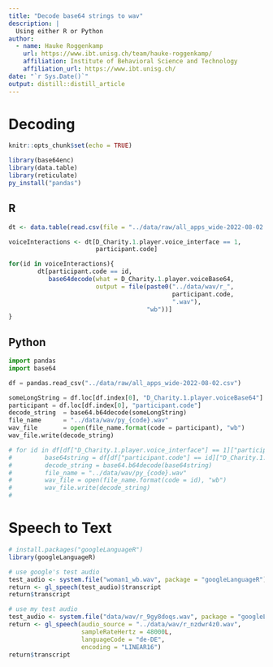 ```yaml
---
title: "Decode base64 strings to wav"
description: |
  Using either R or Python
author:
  - name: Hauke Roggenkamp 
    url: https://www.ibt.unisg.ch/team/hauke-roggenkamp/
    affiliation: Institute of Behavioral Science and Technology
    affiliation_url: https://www.ibt.unisg.ch/
date: "`r Sys.Date()`"
output: distill::distill_article
---
```


# Decoding

```r
knitr::opts_chunk$set(echo = TRUE)

library(base64enc)
library(data.table)
library(reticulate)
py_install("pandas")
```

## R

```r
dt <- data.table(read.csv(file = "../data/raw/all_apps_wide-2022-08-02.csv"))
```


```r
voiceInteractions <- dt[D_Charity.1.player.voice_interface == 1,
                        participant.code]

for(id in voiceInteractions){
        dt[participant.code == id,
           base64decode(what = D_Charity.1.player.voiceBase64,
                        output = file(paste0("../data/wav/r_",
                                             participant.code,
                                             ".wav"),
                                      "wb"))]
}
```

## Python

```python
import pandas
import base64

df = pandas.read_csv("../data/raw/all_apps_wide-2022-08-02.csv")

someLongString = df.loc[df.index[0], "D_Charity.1.player.voiceBase64"]
participant = df.loc[df.index[0], "participant.code"]
decode_string  = base64.b64decode(someLongString)
file_name      = "../data/wav/py_{code}.wav"
wav_file       = open(file_name.format(code = participant), "wb")
wav_file.write(decode_string)

# for id in df[df["D_Charity.1.player.voice_interface"] == 1]["participant.code"]:
#         base64string = df[df["participant.code"] == id]["D_Charity.1.player.voiceBase64"]
#         decode_string = base64.b64decode(base64string)
#         file_name = "../data/wav/py_{code}.wav"
#         wav_file = open(file_name.format(code = id), "wb")
#         wav_file.write(decode_string)
#         
```

# Speech to Text

```r
# install.packages("googleLanguageR")
library(googleLanguageR)

# use google's test audio
test_audio <- system.file("woman1_wb.wav", package = "googleLanguageR")
return <- gl_speech(test_audio)$transcript
return$transcript

# use my test audio
test_audio <- system.file("data/wav/r_9gy8doqs.wav", package = "googleLanguageR")
return <- gl_speech(audio_source = "../data/wav/r_nzdwr4z0.wav",
                    sampleRateHertz = 48000L,
                    languageCode = "de-DE",
                    encoding = "LINEAR16")
return$transcript

```

